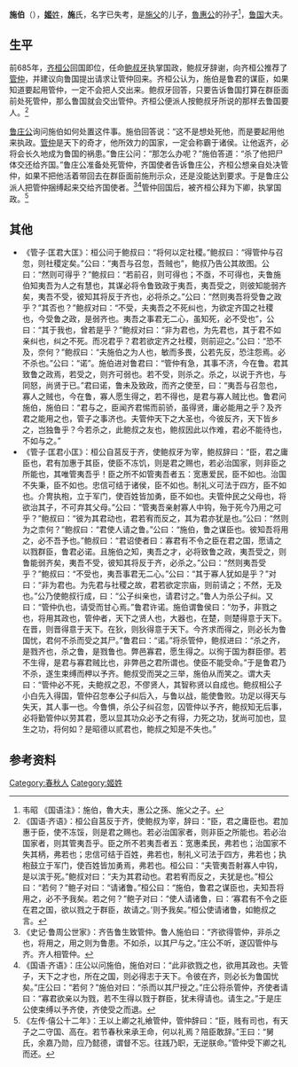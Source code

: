 {{noteTA
|1=zh-hans:鲁庄公;zh-hant:魯莊公;
}}

{{先秦人物信息框
|image       = 
|姓= [[姬姓|姬]]
|name        = 
|氏= 施
|zi          = 
|hao         = 
|官位= [[鲁国|鲁国]]大夫
|nickname    = 
|nickzi      = 
|posthumous  = 
|国家= [[鲁国|鲁国]]
|名称= 施伯
|hometown    = 
|birth       = 
|death       = 
|honor       = 
|honor2      = 
|spouse       = 
|父=施父
}}
'''施伯'''（{{bd|？||？||catIdx=S施}}），[[姬姓|'''姬'''姓]]，'''施'''氏，名字已失考，是[[施父|施父]]的儿子，[[魯惠公|魯惠公]]的孙子<ref>韦昭 《国语注》：施伯，魯大夫，惠公之孫、施父之子。</ref>，[[鲁国|鲁国]]大夫。
==生平==
前685年，[[齐桓公|齐桓公]]回国即位，任命[[鲍叔牙|鲍叔牙]]执掌国政，鲍叔牙辞谢，向齐桓公推荐了[[管仲|管仲]]，并建议向鲁国提出请求让管仲回来。齐桓公认为，施伯是鲁君的谋臣，如果知道要起用管仲，一定不会把人交出来。鲍叔牙回答，只要告诉鲁国打算在群臣面前处死管仲，那么鲁国就会交出管仲。齐桓公便派人按鲍叔牙所说的那样去鲁国要人。<ref>《国语·齐语》：桓公自莒反于齐，使鲍叔为宰，辞曰：“臣，君之庸臣也。君加惠于臣，使不冻馁，则是君之赐也。若必治国家者，则非臣之所能也。若必治国家者，则其管夷吾乎。臣之所不若夷吾者五：宽惠柔民，弗若也；治国家不失其柄，弗若也；忠信可结于百姓，弗若也，制礼义可法于四方，弗若也；执枹鼓立于军门，使百姓皆加勇焉，弗若也。桓公曰：“夫管夷吾射寡人中钩，是以滨于死。”鲍叔对曰：“夫为其君动也。君若宥而反之，夫犹是也。”桓公曰：“若何？”鲍子对曰：“请诸鲁。”桓公曰：“施伯，鲁君之谋臣也，夫知吾将用之，必不予我矣。若之何？”鲍子对曰：“使人请诸鲁，曰：‘寡君有不令之臣在君之国，欲以戮之于群臣，故请之。’则予我矣。”桓公使请诸鲁，如鲍叔之言。</ref>

[[鲁庄公|鲁庄公]]询问施伯如何处置这件事。施伯回答说：“这不是想处死他，而是要起用他来执政。[[管仲|管仲]]是天下的奇才，他所效力的国家，一定会称霸于诸侯。让他返齐，必将会长久地成为鲁国的祸患。”鲁庄公问：“那怎么办呢？”施伯答道：“杀了他把尸体交还给齐国。”鲁庄公准备处死管仲，齐国使者告诉鲁庄公，齐桓公想亲自处决管仲，如果不把他活着带回去在群臣面前施刑示众，还是没能达到要求。于是鲁庄公派人把管仲捆缚起来交给齐国使者。<ref>《史记·鲁周公世家》：齐告鲁生致管仲。鲁人施伯曰：“齐欲得管仲，非杀之也，将用之，用之则为鲁患。不如杀，以其尸与之。”庄公不听，遂囚管仲与齐。齐人相管仲。</ref><ref>《国语·齐语》：庄公以问施伯，施伯对曰：“此非欲戮之也，欲用其政也。夫管子，天下之才也，所在之国，则必得志于天下。令彼在齐，则必长为鲁国忧矣。”庄公曰：“若何？”施伯对曰：“杀而以其尸授之。”庄公将杀管仲，齐使者请曰：“寡君欲亲以为戮，若不生得以戮于群臣，犹未得请也。请生之。”于是庄公使束缚以予齐使，齐使受之而退。</ref>管仲回国后，被齐桓公拜为下卿，执掌国政。<ref>《左传·僖公十二年》：王以上卿之礼飨管仲，管仲辞曰：“臣，贱有司也，有天子之二守国、高在。若节春秋来承王命，何以礼焉？陪臣敢辞。”王曰：“舅氏，余嘉乃勋，应乃懿德，谓督不忘。往践乃职，无逆朕命。”管仲受下卿之礼而还。</ref>

==其他==
*《管子·匡君大匡》：桓公问于鲍叔曰：“将何以定社稷。”鲍叔曰：“得管仲与召忽，则社稷定矣。”公曰：“夷吾与召忽，吾贼也”，鲍叔乃告公其故图。公曰：“然则可得乎？”鲍叔曰：“若前召，则可得也；不亟，不可得也，夫鲁施伯知夷吾为人之有慧也，其谋必将令鲁致政于夷吾，夷吾受之，则彼知能弱齐矣，夷吾不受，彼知其将反于齐也，必将杀之。”公曰：“然则夷吾将受鲁之政乎？”其否也？”鲍叔对曰：“不受，夫夷吾之不死纠也，为欲定齐国之社稷也，今受鲁之政，是弱齐也。夷吾之事君无二心，虽知死，必不受也”，公曰：“其于我也，曾若是乎？”鲍叔对曰：“非为君也，为先君也，其于君不如亲纠也，纠之不死。而况君乎？君若欲定齐之社稷，则前迎之。”公曰：“恐不及，奈何？”鲍叔曰：“夫施伯之为人也，敏而多畏，公若先反，恐注怨焉。必不杀也。”公曰：“诺”。施伯进对鲁君曰：“管仲有急，其事不济，今在鲁。君其致鲁之政焉，若受之，则齐可弱也。若不受，则杀之。杀之，以说于齐也，与同怒，尚贤于已。”君曰诺，鲁未及致政，而齐之使至，曰：“夷吾与召忽也，寡人之贼也，今在鲁，寡人愿生得之，若不得也，是君与寡人贼比也。鲁君问施伯，施伯曰：“君与之，臣闻齐君惕而前骄，虽得贤，庸必能用之乎？及齐君之能用之也，管子之事济也。夫管仲天下之大圣也，今彼反齐，天下皆乡之，岂独鲁乎？今若杀之，此鲍叔之友也，鲍叔因此以作难，君必不能待也，不如与之。”
*《管子·匡君小匡》：桓公自莒反于齐，使鲍叔牙为宰，鲍叔辞曰：“臣，君之庸臣也，君有加惠于其臣，使臣不冻饥，则是君之赐也，若必治国家，则非臣之所能也，其唯管夷吾乎！臣之所不如管夷吾者五：宽惠爱民，臣不如也。治国不失秉，臣不如也。忠信可结于诸侯，臣不如也。制礼义可法于四方，臣不如也。介冑执枹，立于军门，使百姓皆加勇，臣不如也。夫管仲民之父母也，将欲治其子，不可弃其父母。”公曰：“管夷吾亲射寡人中钩，殆于死今乃用之可乎？”鲍叔曰：“彼为其君动也，君若宥而反之，其为君亦犹是也。”公曰：“然则为之柰何？”鲍叔曰：“君使人请之鲁。”公曰：“施伯，鲁之谋臣也。彼知吾将用之，必不吾予也。”鲍叔曰：“君诏使者曰：寡君有不令之臣在君之国，愿请之以戮群臣，鲁君必诺。且施伯之知，夷吾之才，必将致鲁之政，夷吾受之，则鲁能弱齐矣，夷吾不受，彼知其将反于齐，必杀之。”公曰：“然则夷吾受乎？”鲍叔曰：“不受也，夷吾事君无二心。”公曰：“其于寡人犹如是乎？”对曰：“非为君也。为先君与社稷之故，君若欲定宗庙，则前请之；不然，无及也。”公乃使鲍叔行成，曰：“公子纠亲也，请君讨之。”鲁人为杀公子纠。又曰：“管仲仇也，请受而甘心焉。”鲁君许诺。施伯谓鲁侯曰：“勿予，非戮之也，将用其政也，管仲者，天下之贤人也，大器也，在楚，则楚得意于天下。在晋，则晋得意于天下。在狄，则狄得意于天下。今齐求而得之，则必长为鲁国忧，君何不杀而受之其尸。”鲁君曰：“诺。”将杀管仲，鲍叔进曰：“杀之齐，是戮齐也，杀之鲁，是戮鲁也。弊邑寡君，愿生得之。以徇于国为群臣僇。若不生得，是君与寡君贼比也，非弊邑之君所谓也。使臣不能受命。”于是鲁君乃不杀，遂生束缚而柙以予齐。鲍叔受而哭之三举，施伯从而笑之。谓大夫曰：“管仲必不死，夫鲍叔之忍，不僇贤人，其智称贤以自成也。鲍叔相公子小白先入得国，管仲召忽奉公子纠后入，与鲁以战，能使鲁败。功足以得天与失天，其人事一也。今鲁惧，杀公子纠召忽，囚管仲以予齐，鲍叔知无后事，必将勤管仲以劳其君，愿以显其功众必予之有得，力死之功，犹尚可加也，显生之功，将何如？是昭德以贰君也，鲍叔之知是不失也。”

==参考资料==
{{reflist}}

{{start box}}
{{s-before|无}}
{{s-title|[[鲁國|鲁國]][[施氏|施氏]]宗主}}
{{s-after|中间世系失考<br>下一可考人物：施伯曾孙[[施孝叔|施孝叔]]}}
{{end box}}

[[Category:春秋人|Category:春秋人]]
[[Category:姬姓|Category:姬姓]]